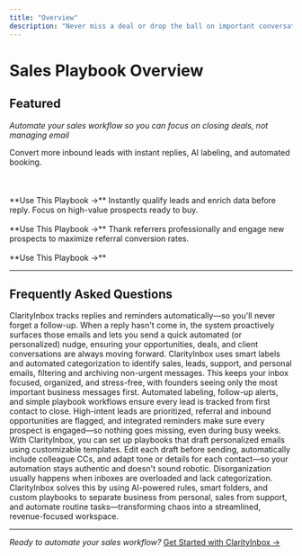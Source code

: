 ```yaml
---
title: "Overview"
description: "Never miss a deal or drop the ball on important conversations"
---
```


# Sales Playbook Overview

## Featured

_Automate your sales workflow so you can focus on closing deals, not managing email_

<CardGroup cols={2}>
  <Card title="🚀 Speed to Lead Response" icon="flag" href="/playbooks/sales/speed-to-lead">
    Convert more inbound leads with instant replies, AI labeling, and automated booking.
    <br></br><br></br>
    **Use This Playbook →**
  </Card>
  <Card title="🎯 Lead Qualification" icon="flag" href="/playbooks/sales/lead-qualification">
    Instantly qualify leads and enrich data before reply. Focus on high-value prospects ready to buy.
    <br></br>
    **Use This Playbook →**
  </Card>
  <Card title="🎯 Referral Intro Playbook" icon="flag" href="/playbooks/sales/referral">
    Thank referrers professionally and engage new prospects to maximize referral conversion rates.
    <br></br>
    **Use This Playbook →**
  </Card>
</CardGroup>

---

## Frequently Asked Questions

<Accordion title="How do I stop missing important follow-ups in my email?">
  ClarityInbox tracks replies and reminders automatically—so you'll never forget a follow-up. When a reply hasn't come in, the system proactively surfaces those emails and lets you send a quick automated (or personalized) nudge, ensuring your opportunities, deals, and client conversations are always moving forward.
</Accordion>

<Accordion title="How can I organize my overwhelming inbox for my small business?">
  ClarityInbox uses smart labels and automated categorization to identify sales, leads, support, and personal emails, filtering and archiving non-urgent messages. This keeps your inbox focused, organized, and stress-free, with founders seeing only the most important business messages first.
</Accordion>

<Accordion title="What's the best way to manage leads without things falling through the cracks?">
  Automated labeling, follow-up alerts, and simple playbook workflows ensure every lead is tracked from first contact to close. High-intent leads are prioritized, referral and inbound opportunities are flagged, and integrated reminders make sure every prospect is engaged—so nothing goes missing, even during busy weeks.
</Accordion>

<Accordion title="How do I automate email follow-ups without losing the personal touch?">
  With ClarityInbox, you can set up playbooks that draft personalized emails using customizable templates. Edit each draft before sending, automatically include colleague CCs, and adapt tone or details for each contact—so your automation stays authentic and doesn't sound robotic.
</Accordion>

<Accordion title="Why do my business emails get disorganized and how can I fix it?">
  Disorganization usually happens when inboxes are overloaded and lack categorization. ClarityInbox solves this by using AI-powered rules, smart folders, and custom playbooks to separate business from personal, sales from support, and automate routine tasks—transforming chaos into a streamlined, revenue-focused workspace.
</Accordion>

---

_Ready to automate your sales workflow?_ [Get Started with ClarityInbox →](https://clarityinbox.com/dashboard)
